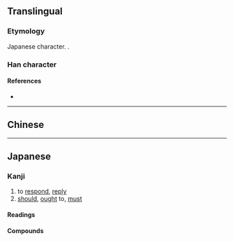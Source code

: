 {{character info/new}}
{{also|應|懬|应}}
==Translingual==
{{Han simplified forms|應|応|应}}

===Etymology===
Japanese {{w|shinjitai}} character. {{Han simp|應|f=倠|t=&nbsp;}}.

===Han character===
{{Han char|rn=61|rad=心|as=03|sn=7|four=|canj=IP,XXIP|ids=⿸广心}}

====References====
* {{Han ref|kx=0377.071|dkj=10347|dj=0703.190|hdz=20875.161|uh=5FDC|ud=24540}}

----

==Chinese==
{{zh-see|應|v}} <!-- Note: [1] 応 is not the simplified form of 懬 or 應 [2] 応 is classified as a variant character of 應 by the Ministry of Education, Taiwan [3] This character is not recognised in mainland China (not encoded in GB 18030) -->

----

==Japanese==
{{ja-kanji forms|応|應}}

===Kanji===
{{ja-kanji|grade=5|rs=心03|style=s|kyu=應}}

# to [[respond]], [[reply]]
# [[should]], [[ought]] to, [[must]]

====Readings====
{{ja-readings
|goon=おう
|kanon=よう
|kun=こた-える, いら-える
}}

====Compounds====
{{der3|lang=ja|{{ja-l|応援}}
|{{ja-l|応急}}
|{{ja-l|応酬}}
|{{ja-l|応召}}
|{{ja-l|応接}}
|{{ja-l|応戦}}
|{{ja-l|応対}}
|{{ja-l|応諾}}
|{{ja-l|応答}}
|{{ja-l|応分}}
|{{ja-l|応変}}
|{{ja-l|応募}}
|{{ja-l|応用}}
}}